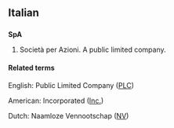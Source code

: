 {{see|spa|Spa|spá}}
{{rfc|related or translations?}}
==Italian==

==={{initialism}}===
'''SpA'''

# Società per Azioni. A public limited company.

====Related terms====

English: Public Limited Company ([[PLC]])

American: Incorporated ([[Inc.]])

Dutch: Naamloze Vennootschap ([[NV]])